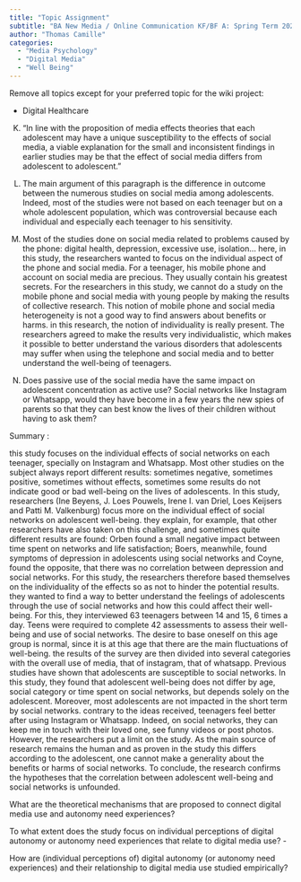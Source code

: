 ```yaml
---
title: "Topic Assignment"
subtitle: "BA New Media / Online Communication KF/BF A: Spring Term 2023"
author: "Thomas Camille"
categories:
  - "Media Psychology"
  - "Digital Media"
  - "Well Being"
---
```


Remove all topics except for your preferred topic for the wiki project:

- Digital Healthcare

(K) "In line with the proposition of media effects theories that each adolescent may have a unique susceptibility to the effects of social media, a viable explanation for the small and inconsistent findings in earlier studies may be that the effect of social media differs from adolescent to adolescent."

(A) The main argument of this paragraph is the difference in outcome between the numerous studies on social media among adolescents. Indeed, most of the studies were not based on each teenager but on a whole adolescent population, which was controversial because each individual and especially each teenager to his sensitivity.

(R) Most of the studies done on social media related to problems caused by the phone: digital health, depression, excessive use, isolation... here, in this study, the researchers wanted to focus on the individual aspect of the phone and social media. For a teenager, his mobile phone and account on social media are precious. They usually contain his greatest secrets. For the researchers in this study, we cannot do a study on the mobile phone and social media with young people by making the results of collective research. This notion of mobile phone and social media heterogeneity is not a good way to find answers about benefits or harms. in this research, the notion of individuality is really present. The researchers agreed to make the results very individualistic, which makes it possible to better understand the various disorders that adolescents may suffer when using the telephone and social media and to better understand the well-being of teenagers. 

(Q) Does passive use of the social media have the same impact on adolescent concentration as active use? 
    Social networks like Instagram or Whatsapp, would they have become in a few years the new spies of parents so that they can best know the lives of their children without having to ask them? 

Summary : 

this study focuses on the individual effects of social networks on each teenager, specially on Instagram and Whatsapp. Most other studies on the subject always report different results: sometimes negative, sometimes positive, sometimes without effects, sometimes some results do not indicate good or bad well-being on the lives of adolescents. In this study, researchers (Ine Beyens, J. Loes Pouwels, Irene I. van Driel, Loes Keijsers and Patti M. Valkenburg) focus more on the individual effect of social networks on adolescent well-being. they explain, for example, that other researchers have also taken on this challenge, and sometimes quite different results are found: Orben found a small negative impact between time spent on networks and life satisfaction; Boers, meanwhile, found symptoms of depression in adolescents using social networks and Coyne, found the opposite, that there was no correlation between depression and social networks. For this study, the researchers therefore based themselves on the individuality of the effects so as not to hinder the potential results. they wanted to find a way to better understand the feelings of adolescents through the use of social networks and how this could affect their well-being. For this, they interviewed 63 teenagers between 14 and 15, 6 times a day. Teens were required to complete 42 assessments to assess their well-being and use of social networks. The desire to base oneself on this age group is normal, since it is at this age that there are the main fluctuations of well-being. the results of the survey are then divided into several categories with the overall use of media, that of instagram, that of whatsapp. Previous studies have shown that adolescents are susceptible to social networks. In this study, they found that adolescent well-being does not differ by age, social category or time spent on social networks, but depends solely on the adolescent. Moreover, most adolescents are not impacted in the short term by social networks. contrary to the ideas received, teenagers feel better after using Instagram or Whatsapp. Indeed, on social networks, they can keep me in touch with their loved one, see funny videos or post photos. 
However, the researchers put a limit on the study. As the main source of research remains the human and as proven in the study this differs according to the adolescent, one cannot make a generality about the benefits or harms of social networks. 
To conclude, the research confirms the hypotheses that the correlation between adolescent well-being and social networks is unfounded. 


What are the theoretical mechanisms that are proposed to connect digital media use and autonomy need experiences? 


To what extent does the study focus on individual perceptions of digital autonomy or autonomy need experiences that relate to digital media use? - 


How are (individual perceptions of) digital autonomy (or autonomy need experiences) and their relationship to digital media use studied empirically?

